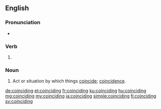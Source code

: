 ==English==

===Pronunciation===
* {{rhymes|aɪdɪŋ|lang=en}}

===Verb===
{{head|en|present participle}}

# {{present participle of|coincide|lang=en}}

===Noun===
{{en-noun}}

# Act or situation by which things [[coincide]]; [[coincidence]].

[[de:coinciding]]
[[et:coinciding]]
[[fr:coinciding]]
[[ku:coinciding]]
[[hu:coinciding]]
[[mg:coinciding]]
[[my:coinciding]]
[[ja:coinciding]]
[[simple:coinciding]]
[[fi:coinciding]]
[[sv:coinciding]]